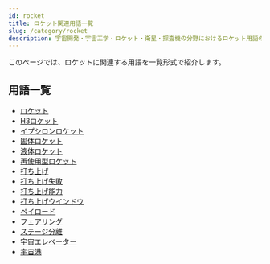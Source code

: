 ```yaml
---
id: rocket
title: ロケット関連用語一覧
slug: /category/rocket
description: 宇宙開発・宇宙工学・ロケット・衛星・探査機の分野におけるロケット用語の一覧です．意味・定義・概要・説明ページへと移ることができます．
---
```



<Head>
  <script type="application/ld+json">
    {`{
      "@context": "https://schema.org",
      "@type": "DefinedTerm",
      "name": "ロケット関連用語一覧",
      "inDefinedTermSet": "https://www.space-portal.org",
      "termCode": "category/rocket",
      "description": "宇宙開発・宇宙工学・ロケット・衛星・探査機の分野におけるロケット用語の一覧です．意味・定義・概要・説明ページへと移ることができます．",
      "url": "https://www.space-portal.org/docs/category/rocket"
    }`}
  </script>
</Head>

このページでは、ロケットに関連する用語を一覧形式で紹介します。

## 用語一覧

- [ロケット](/docs/rocket/rocket/)
- [H3ロケット](/docs/rocket/index/h3-rocket/)
- [イプシロンロケット](/docs/rocket/index/epsilon-rocket/)
- [固体ロケット](/docs/rocket/type/solid-rocket/)
- [液体ロケット](/docs/rocket/type/liquid-rocket/)
- [再使用型ロケット](/docs/rocket/type/reusable-rocket/)
- [打ち上げ](/docs/rocket/launch/launch/)
- [打ち上げ失敗](/docs/rocket/launch/launch-failure/)
- [打ち上げ能力](/docs/rocket/launch/launch-capacity/)
- [打ち上げウインドウ](/docs/rocket/launch/launch-window/)
- [ペイロード](/docs/rocket/system/payload/)
- [フェアリング](/docs/rocket/system/fairing/)
- [ステージ分離](/docs/rocket/system/staging/)
- [宇宙エレベーター](/docs/rocket/type/space-elevator/)
- [宇宙港](/docs/rocket/type/spaceport/)